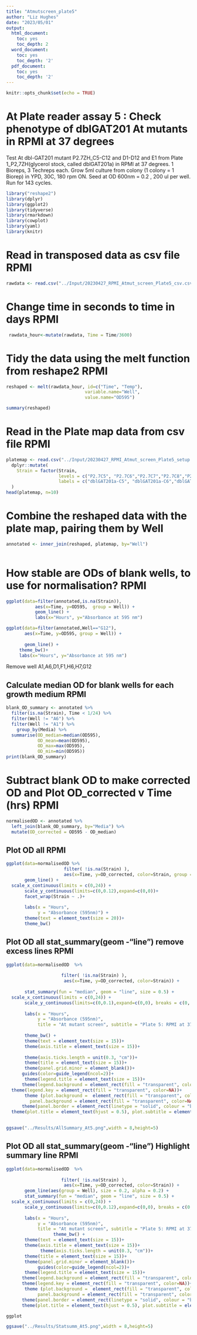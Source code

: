 ```yaml
---
title: "Atmutscreen_plate5"
author: "Liz Hughes"
date: "2023/05/01"
output: 
  html_document:
    toc: yes
    toc_depth: 2
  word_document:
    toc: yes
    toc_depth: '2'
  pdf_document:
    toc: yes
    toc_depth: '2'
---
```


```r
knitr::opts_chunk$set(echo = TRUE)
```


# At Plate reader assay 5 : Check phenotype of dblGAT201 At mutants in RPMI at 37 degrees

Test At dbl-GAT201 mutant P2.7ZH_C5-C12 and D1-D12 and E1 from Plate 1_P2,7ZH(glycerol stock, called dblGAT201a) in RPMI at 37 degrees.
1 Bioreps, 3 Techreps each.
Grow 5ml culture from colony (1 colony = 1 Biorep) in YPD, 30C, 180 rpm ON.
Seed at OD 600nm = 0.2 , 200 ul per well.
Run for 143 cycles.

```r

library("reshape2")
library(dplyr)
library(ggplot2)
library(tidyverse)
library(rmarkdown)
library(cowplot)
library(yaml)
library(knitr)
```



# Read in transposed data as csv file RPMI

```r

rawdata <- read.csv("../Input/20230427_RPMI_Atmut_screen_Plate5_csv.csv")

```

# Change time in seconds to time in days RPMI

```r

 rawdata_hour<-mutate(rawdata, Time = Time/3600)

```

# Tidy the data using the melt function from reshape2 RPMI

```r

reshaped <- melt(rawdata_hour, id=c("Time", "Temp"), 
                              variable.name="Well",
                              value.name="OD595")

summary(reshaped)
```

# Read in the Plate map data from csv file RPMI

```r

platemap <- read.csv("../Input/20230427_RPMI_Atmut_screen_Plate5_setup.csv") %>%     
  dplyr::mutate(
    Strain = factor(Strain, 
                    levels = c("P2.7C5", "P2.7C6","P2.7C7","P2.7C8","P2.7C9","P2.7C10","P2.7C11","P2.7C12","P2.7D1","P2.7D2", "P2.7D3","P2.7D4","P2.7D5","P2.7D6","P2.7D7","P2.7D8","P2.7D9","P2.7D10","P2.7D11","P2.7D12","P2.7E1"),
                    labels = c("dblGAT201a-C5", "dblGAT201a-C6","dblGAT201a-C7","dblGAT201a-C8","dblGAT201a-C9","dblGAT201a-C10","dblGAT201a-C11","dblGAT201a-C12","dblGAT201a-D1","dblGAT201a-D2", "dblGAT201a-D3","dblGAT201a-D4","dblGAT201a-D5","dblGAT201a-D6","dblGAT201a-D7","dblGAT201a-D8","dblGAT201a-D9","dblGAT201a-D10","dblGAT201a-D11","dblGAT201a-D12","dblGAT201a-E1"))
  )
head(platemap, n=10)


```

# Combine the reshaped data with the plate map, pairing them by Well 

```r

annotated <- inner_join(reshaped, platemap, by="Well")
 
```

# How stable are ODs of blank wells, to use for normalisation? RPMI

```r

ggplot(data=filter(annotated,is.na(Strain)),
           aes(x=Time, y=OD595,  group = Well)) + 
           geom_line() + 
           labs(x="Hours", y="Absorbance at 595 nm")
```


```r

ggplot(data=filter(annotated,Well=="G12"), 
       aes(x=Time, y=OD595, group = Well)) + 
 
       geom_line() + 
     theme_bw()+
     labs(x="Hours", y="Absorbance at 595 nm")

```

Remove well A1,A6,D1,F1,H6,H7,G12

## Calculate median OD for blank wells for each growth medium RPMI


```r

blank_OD_summary <- annotated %>%
  filter(is.na(Strain), Time < 1/24) %>%
  filter(Well != "A6") %>%
  filter(Well != "A1") %>%
    group_by(Media) %>%
  summarise(OD_median=median(OD595),
            OD_mean=mean(OD595),
            OD_max=max(OD595),
            OD_min=min(OD595))
print(blank_OD_summary)
```

# Subtract blank OD to make corrected OD and Plot OD_corrected v Time (hrs) RPMI

```r

normalisedOD <- annotated %>%
  left_join(blank_OD_summary, by="Media") %>%
  mutate(OD_corrected = OD595 - OD_median)

```

## Plot OD all RPMI

```r

ggplot(data=normalisedOD %>%
                      filter( !is.na(Strain) ), 
                      aes(x=Time, y=OD_corrected, color=Strain, group = Well)) + 
       geom_line() + 
  scale_x_continuous(limits = c(0,24)) +
       scale_y_continuous(limits=c(0,0.12),expand=c(0,0))+
       facet_wrap(Strain ~ .)+
  
       labs(x = "Hours",
            y = "Absorbance (595nm)") +
       theme(text = element_text(size = 20))+
       theme_bw()
```

## Plot OD all stat_summary(geom -"line") remove excess lines RPMI

```r

ggplot(data=normalisedOD  %>%
         
                     filter( !is.na(Strain) ), 
                      aes(x=Time, y=OD_corrected, color=Strain)) + 
       
       stat_summary(fun = "median", geom = "line", size = 0.5) +
  scale_x_continuous(limits = c(0,24)) +
       scale_y_continuous(limits=c(0,0.1),expand=c(0,0), breaks = c(0, 0.05, 0.1)) +
  
       labs(x = "Hours",
            y = "Absorbance (595nm)",
            title = "At mutant screen", subtitle = "Plate 5: RPMI at 37 degrees") +
           
       theme_bw() +
       theme(text = element_text(size = 15))+
       theme(axis.title = element_text(size = 15))+
       
       theme(axis.ticks.length = unit(0.3, "cm"))+
       theme(title = element_text(size = 15))+
       theme(panel.grid.minor = element_blank())+
      guides(color=guide_legend(ncol=2))+
       theme(legend.title = element_text(size = 15))+
      theme(legend.background = element_rect(fill = "transparent", color=NA))+
  theme(legend.key = element_rect(fill = "transparent", color=NA))+
       theme (plot.background =  element_rect(fill = "transparent", color=NA), 
         panel.background = element_rect(fill = "transparent", color=NA),)+
      theme(panel.border = element_rect(linetype = "solid", colour = "black", size = 2))+
  theme(plot.title = element_text(hjust = 0.5), plot.subtitle = element_text(hjust = 0.5) )
       
```


```r

ggsave("../Results/AllSummary_At5.png",width = 8,height=5)
```


## Plot OD all stat_summary(geom -"line") Highlight summary line RPMI

```r

ggplot(data=normalisedOD  %>%
         
                     filter( !is.na(Strain) ), 
                      aes(x=Time, y=OD_corrected, color=Strain)) + 
       geom_line(aes(group = Well), size = 0.2, alpha = 0.2) + 
       stat_summary(fun = "median", geom = "line", size = 0.5) +
  scale_x_continuous(limits = c(0,24)) +
       scale_y_continuous(limits=c(0,0.12),expand=c(0,0), breaks = c(0, 0.05, 0.1)) +
  
       labs(x = "Hours",
            y = "Absorbance (595nm)",
            title = "At mutant screen", subtitle = "Plate 5: RPMI at 37 degrees") +
                  theme_bw() +
       theme(text = element_text(size = 15))+
       theme(axis.title = element_text(size = 15))+
             theme(axis.ticks.length = unit(0.3, "cm"))+
       theme(title = element_text(size = 15))+
       theme(panel.grid.minor = element_blank())+
            guides(color=guide_legend(ncol=2))+
       theme(legend.title = element_text(size = 15))+
      theme(legend.background = element_rect(fill = "transparent", color=NA))+
      theme(legend.key = element_rect(fill = "transparent", color=NA))+
       theme (plot.background =  element_rect(fill = "transparent", color=NA), 
            panel.background = element_rect(fill = "transparent", color=NA),)+
      theme(panel.border = element_rect(linetype = "solid", colour = "black", size = 1))+
      theme(plot.title = element_text(hjust = 0.5), plot.subtitle = element_text(hjust = 0.5))

ggplot
```

```r

ggsave("../Results/Statsumm_At5.png",width = 8,height=5)
```








